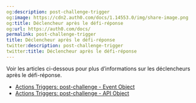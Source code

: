 ```yaml
---
og:description: post-challenge-trigger
og:image: https://cdn2.auth0.com/docs/1.14553.0/img/share-image.png
og:title: Déclencheur après le défi-réponse
og:url: https://auth0.com/docs/
permalink: post-challenge-trigger
title: Déclencheur après le défi-réponse
twitter:description: post-challenge-trigger
twitter:title: Déclencheur après le défi-réponse
---
```


Voir les articles ci-dessous pour plus d’informations sur les déclencheurs après le défi-réponse.

* [Actions Triggers: post-challenge - Event Object](/docs/customize/actions/explore-triggers/password-reset-triggers/post-challenge-trigger/post-challenge-event-object)
* [Actions Triggers: post-challenge - API Object](/docs/customize/actions/explore-triggers/password-reset-triggers/post-challenge-trigger/post-challenge-api-object)